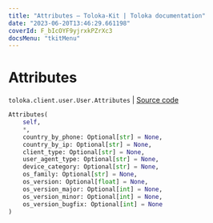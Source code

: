 ```yaml
---
title: "Attributes — Toloka-Kit | Toloka documentation"
date: "2023-06-20T13:46:29.661198"
coverId: F_bIcOYF9yjrxkPZrXc3
docsMenu: "tkitMenu"
---
```


# Attributes

`toloka.client.user.User.Attributes` | [Source code](https://github.com/Toloka/toloka-kit/blob/v1.2.0/src/client/user.py#L20)

```python
Attributes(
    self,
    *,
    country_by_phone: Optional[str] = None,
    country_by_ip: Optional[str] = None,
    client_type: Optional[str] = None,
    user_agent_type: Optional[str] = None,
    device_category: Optional[str] = None,
    os_family: Optional[str] = None,
    os_version: Optional[float] = None,
    os_version_major: Optional[int] = None,
    os_version_minor: Optional[int] = None,
    os_version_bugfix: Optional[int] = None
)
```